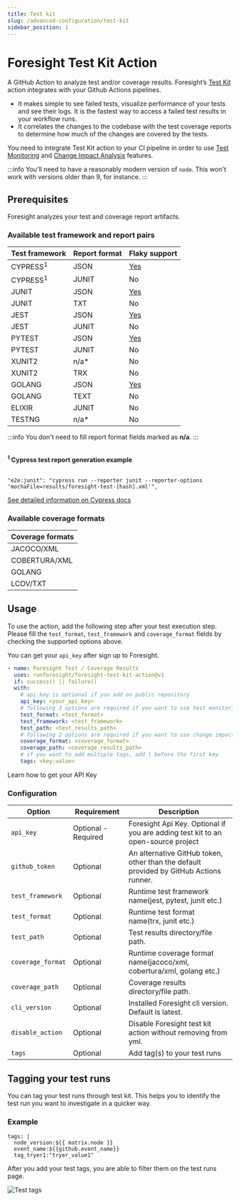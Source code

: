```yaml
---
title: Test kit
slug: /advanced-configuration/test-kit
sidebar_position: 1
---
```


# Foresight Test Kit Action

A GitHub Action to analyze test and/or coverage results. Foresight’s [Test Kit](https://github.com/runforesight/foresight-test-kit-action) action integrates with your Github Actions pipelines.
- It makes simple to see failed tests, visualize performance of your tests and see their logs. It is the fastest way to access a failed test results in your workflow runs.
- It correlates the changes to the codebase with the test coverage reports to determine how much of the changes are covered by the tests.

You need to integrate Test Kit action to your CI pipeline in order to use [Test Monitoring](https://docs.runforesight.com/features/test-dashboard) and 
[Change Impact Analysis](https://docs.runforesight.com/features/analyze-code-change-impact) features.

:::info
You'll need to have a reasonably modern version of `node`. This won't work with versions older than 9, for instance.
:::

## Prerequisites
Foresight analyzes your test and coverage report artifacts. 

### Available test framework and report pairs

| Test framework | Report format  | Flaky support |
|----------------|----------------|----------------|
|CYPRESS<sup>1</sup>|JSON| [Yes](/features/flaky-tests#cypress) |
|CYPRESS<sup>1</sup>|JUNIT| No |
|JUNIT|JSON| [Yes](/features/flaky-tests#cypress) | 
|JUNIT|TXT| No |
|JEST|JSON| [Yes](/features/flaky-tests#jest) | 
|JEST|JUNIT| No | 
|PYTEST|JSON| [Yes](/features/flaky-tests#pytest) |
|PYTEST|JUNIT| No |
|XUNIT2|n/a*| No |
|XUNIT2|TRX| No |
|GOLANG|JSON| [Yes](/features/flaky-tests#golang) |
|GOLANG|TEXT| No |
|ELIXIR|JUNIT| No |
|TESTNG|n/a*| No |

:::info
You don't need to fill report format fields marked as **n/a**.
:::

<br/>
<strong><sup>1</sup>  Cypress test report generation example</strong>
<br/>
<br/>

```
"e2e:junit": "cypress run --reporter junit --reporter-options 'mochaFile=results/foresight-test-[hash].xml'",
```
[See detailed information on Cypress docs](https://docs.cypress.io/guides/tooling/reporters)

### Available coverage formats

| Coverage formats  |
|----------------|
|JACOCO/XML|
|COBERTURA/XML|
|GOLANG|
|LCOV/TXT|

## Usage

To use the action, add the following step after your test execution step. Please fill the `test_format`, `test_framework` and `coverage_format` fields by checking the supported options above.

You can get your `api_key` after sign up to Foresight.

```yaml
- name: Foresight Test / Coverage Results
  uses: runforesight/foresight-test-kit-action@v1
  if: success() || failure()
  with:
    # api_key is optional if you add on public repository 
    api_key: <your_api_key> 
    # following 3 options are required if you want to use test monitoring features
    test_format: <test_format>
    test_framework: <test_framework>
    test_path: <test_results_path> 
    # following 2 options are required if you want to use change impact analysis
    coverage_format: <coverage_format>  
    coverage_path: <coverage_results_path>
    # if you want to add multiple tags, add | before the first key
    tags: <key:value>
```



<Card title="Get your API key" target="/how-to/get-api-key">
  Learn how to get your API Key
</Card>



### Configuration

| Option                | Requirement       | Description
| ---                   | ---               | ---
| `api_key`        | Optional - Required          |  Foresight Api Key. Optional if you are adding test kit to an open-source project
| `github_token`        | Optional          | An alternative GitHub token, other than the default provided by GitHub Actions runner.
| `test_framework`      | Optional          | Runtime test framework name(jest, pytest, junit etc.)
| `test_format`      | Optional          | Runtime test format name(trx, junit etc.)
| `test_path`       | Optional              | Test results directory/file path.
| `coverage_format`      | Optional          | Runtime coverage format name(jacoco/xml, cobertura/xml, golang etc.)
| `coverage_path`       | Optional              | Coverage results directory/file path.
| `cli_version`       | Optional              | Installed Foresight cli version. Default is latest.
| `disable_action`       | Optional              | Disable Foresight test kit action without removing from yml.
| `tags`       | Optional              | Add tag(s) to your test runs

## Tagging your test runs

You can tag your test runs through test kit. This helps you to identify the test run you want to investigate in a quicker way.

### Example
```
tags: | 
  node_version:${{ matrix.node }}
  event_name:${{github.event_name}}
  tag_tryer1:"tryer_value1"
```

After you add your test tags, you are able to filter them on the test runs page.

![Test tags](/img/configuration/test-tags.gif)